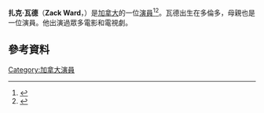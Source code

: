 {{Infobox person
| name            = Zack Ward
| image           = Zack Ward LF.JPG
| caption         = 
| birth_name      =
| birth_date      = {{Birth date and age|1970|08|31}}
| birth_place     = [[加拿大|加拿大]][[安大略省|安大略省]][[多倫多|多倫多]]
| other_names     = Zacharias Ward
| occupation      = [[演員|演員]]
| years_active    = 1983–現在
| parents         = [[Pam_Hyatt|Pam Hyatt]]（母）
| spouse          =
| website         =
}}
'''扎克·瓦德'''（'''Zack Ward'''，{{bd|1970年|8月31日}}）是[[加拿大|加拿大]]的一位[[演員|演員]]<ref name=NYT>{{cite web|work=[[The_New_York_Times|The New York Times]]|url=http://www.nytimes.com/movies/person/74671/Zack-Ward|title=Zack Ward|accessdate=2016-05-02|archive-date=2015-06-23|archive-url=https://web.archive.org/web/20150623211934/http://www.nytimes.com/movies/person/74671/Zack-Ward|dead-url=no}}</ref><ref name=NYT2>{{cite web|work=[[The_New_York_Times|The New York Times]]|title=Zack Ward Filmography|url=http://www.nytimes.com/movies/person/74671/Zack-Ward/filmography|accessdate=2016-05-02|archive-date=2015-06-23|archive-url=https://web.archive.org/web/20150623211448/http://www.nytimes.com/movies/person/74671/Zack-Ward/filmography|dead-url=no}}</ref>。瓦德出生在多倫多，母親也是一位演員。他出演過眾多電影和電視劇。
==參考資料==
{{reflist}}
[[Category:加拿大演員|Category:加拿大演員]]
